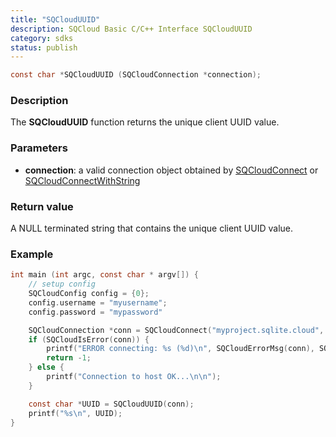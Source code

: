 ```yaml
---
title: "SQCloudUUID"
description: SQCloud Basic C/C++ Interface SQCloudUUID
category: sdks
status: publish
---
```


```c
const char *SQCloudUUID (SQCloudConnection *connection);
```

### Description
The **SQCloudUUID** function returns the unique client UUID value.

### Parameters
* **connection**: a valid connection object obtained by [SQCloudConnect](/docs/sdks/c/sqcloudconnect) or [SQCloudConnectWithString](/docs/sdks/c/sqcloudconnectwithstring)

### Return value
A NULL terminated string that contains the unique client UUID value.

### Example
```c
int main (int argc, const char * argv[]) {
    // setup config
    SQCloudConfig config = {0};
    config.username = "myusername";
    config.password = "mypassword"

    SQCloudConnection *conn = SQCloudConnect("myproject.sqlite.cloud", SQCLOUD_DEFAULT_PORT, &config);
    if (SQCloudIsError(conn)) {
        printf("ERROR connecting: %s (%d)\n", SQCloudErrorMsg(conn), SQCloudErrorCode(conn));
        return -1;
    } else {
        printf("Connection to host OK...\n\n");
    }

    const char *UUID = SQCloudUUID(conn);
    printf("%s\n", UUID);
}
```